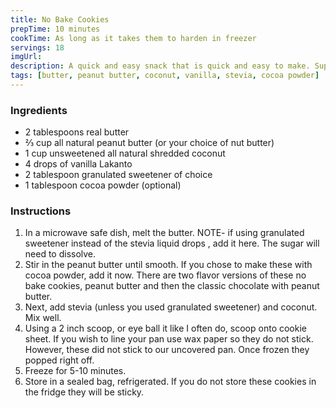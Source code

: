 ```yaml
---
title: No Bake Cookies
prepTime: 10 minutes
cookTime: As long as it takes them to harden in freezer
servings: 18
imgUrl:
description: A quick and easy snack that is quick and easy to make. Super tasty.
tags: [butter, peanut butter, coconut, vanilla, stevia, cocoa powder]
---
```


### Ingredients

- 2 tablespoons real butter
- ⅔ cup all natural peanut butter (or your choice of nut butter)
- 1 cup unsweetened all natural shredded coconut
- 4 drops of vanilla Lakanto
- 2 tablespoon granulated sweetener of choice
- 1 tablespoon cocoa powder (optional)

### Instructions

1. In a microwave safe dish, melt the butter. NOTE- if using granulated sweetener instead of the stevia liquid drops , add it here. The sugar will need to dissolve.
1. Stir in the peanut butter until smooth. If you chose to make these with cocoa powder, add it now. There are two flavor versions of these no bake cookies, peanut butter and then the classic chocolate with peanut butter.
1. Next, add stevia (unless you used granulated sweetener) and coconut. Mix well.
1. Using a 2 inch scoop, or eye ball it like I often do, scoop onto cookie sheet. If you wish to line your pan use wax paper so they do not stick. However, these did not stick to our uncovered pan. Once frozen they popped right off.
1. Freeze for 5-10 minutes.
1. Store in a sealed bag, refrigerated. If you do not store these cookies in the fridge they will be sticky.

